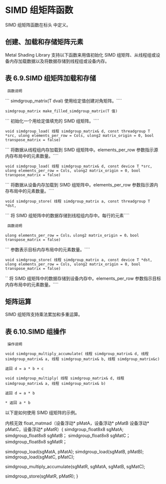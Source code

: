 # SIMD 组矩阵函数

<OrigninalPDF title="6.7 SIMD-group Matrix Functions" />

SIMD 组矩阵函数在标头 中定义。

## 创建、加载和存储矩阵元素

Metal Shading Library 支持以下函数来用值初始化 SIMD 组矩阵、从线程组或设备内存加载数据以及将数据存储到线程组或设备内存。

## 表 6.9.SIMD 组矩阵加载和存储

` 函数说明`

``` simdgroup_matrix(T dval) 使用给定值创建对角矩阵。````

`simdgroup_matrix make_filled_simdgroup_matrix(T 值)`

``` 初始化一个用给定值填充的 SIMD 组矩阵。````

`void simdgroup_load( 线程 simdgroup_matrix& d, const threadgroup T *src, ulong elements_per_row = Cols, ulong2 matrix_origin = 0, bool transpose_matrix = false)`

``` 将数据从线程组内存加载到 SIMD 组矩阵中。elements_per_row 参数指示源内存布局中的元素数量。````

`void simdgroup_load( 线程 simdgroup_matrix& d, const device T *src, ulong elements_per_row = Cols, ulong2 matrix_origin = 0, bool transpose_matrix = false)`

``` 将数据从设备内存加载到 SIMD 组矩阵中。elements_per_row 参数指示源内存布局中的元素数量。````

`void simdgroup_store( 线程 simdgroup_matrix a, const threadgroup T *dst,`

``` 将 SIMD 组矩阵中的数据存储到线程组内存中。每行的元素````

` 函数说明`

`ulong elements_per_row = Cols，ulong2 matrix_origin = 0，bool transpose_matrix = false)`

``` 参数表示目标内存布局中的元素数量。````

`void simdgroup_store( 线程 simdgroup_matrix a, const device T *dst, ulong elements_per_row = Cols, ulong2 matrix_origin = 0, bool transpose_matrix = false)`

`` 将 SIMD 组矩阵中的数据存储到设备内存中。elements_per_row 参数指示目标内存布局中的元素数量。````

## 矩阵运算

SIMD 组矩阵支持乘法累加和多重运算。

## 表 6.10.SIMD 组操作

` 操作说明`

`void simdgroup_multiply_accumulate( 线程 simdgroup_matrix& d, 线程 simdgroup_matrix& a, 线程 simdgroup_matrix& b, 线程 simdgroup_matrix&c)`

`返回 d = a * b + c`

`void simdgroup_multiply( 线程 simdgroup_matrix& d, 线程 simdgroup_matrix& a, 线程 simdgroup_matrix& b)`

`返回 d = a * b`

`* 返回 a * b`

以下是如何使用 SIMD 组矩阵的示例。

内核无效 float_matmad（设备浮动* pMatA，设备浮动* pMatB 设备浮动* pMatC，设备浮动* pMatR）{ simdgroup_float8x8 sgMatA; simdgroup_float8x8 sgMatB； simdgroup_float8x8 sgMatC； simdgroup_float8x8 sgMatR；

simdgroup_load(sgMatA, pMatA); simdgroup_load(sgMatB, pMatB); simdgroup_load(sgMatC, pMatC);

simdgroup_multiply_accumulate(sgMatR, sgMatA, sgMatB, sgMatC);

simdgroup_store(sgMatR, pMatR); }
